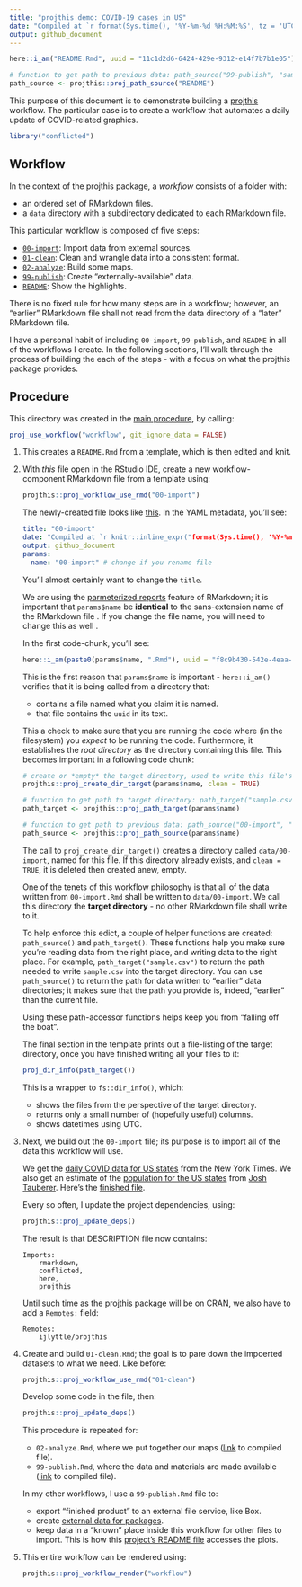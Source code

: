 ```yaml
---
title: "projthis demo: COVID-19 cases in US"
date: "Compiled at `r format(Sys.time(), '%Y-%m-%d %H:%M:%S', tz = 'UTC')` UTC"
output: github_document
---
```


```r
here::i_am("README.Rmd", uuid = "11c1d2d6-6424-429e-9312-e14f7b7b1e05")

# function to get path to previous data: path_source("99-publish", "sample.csv")
path_source <- projthis::proj_path_source("README")
```

This purpose of this document is to demonstrate building a [projthis](https://ijlyttle.github.io/projthis/) workflow.
The particular case is to create a workflow that automates a daily update of COVID-related graphics.

```r
library("conflicted")
```

## Workflow

In the context of the projthis package, a *workflow* consists of a folder with:

-   an ordered set of RMarkdown files.
-   a `data` directory with a subdirectory dedicated to each RMarkdown file.

This particular workflow is composed of five steps:

-   [`00-import`](00-import.md): Import data from external sources.
-   [`01-clean`](01-clean.md): Clean and wrangle data into a consistent format.
-   [`02-analyze`](02-analyze.md): Build some maps.
-   [`99-publish`](99-publish.md): Create "externally-available" data.
-   [`README`](README.md): Show the highlights.

There is no fixed rule for how many steps are in a workflow; however, an "earlier" RMarkdown file shall not read from the data directory of a "later" RMarkdown file.

I have a personal habit of including `00-import`, `99-publish`, and `README` in all of the workflows I create.
In the following sections, I'll walk through the process of building the each of the steps - with a focus on what the projthis package provides.

## Procedure

This directory was created in the [main procedure](../README.md), by calling:

``` r
proj_use_workflow("workflow", git_ignore_data = FALSE)
```

1.  This creates a `README.Rmd` from a template, which is then edited and knit.

2.  With *this* file open in the RStudio IDE, create a new workflow-component RMarkdown file from a template using:

    ``` r
    projthis::proj_workflow_use_rmd("00-import")
    ```

    The newly-created file looks like [this](https://github.com/ijlyttle/covidStates/blob/create-import/workflow/00-import.Rmd).
    In the YAML metadata, you'll see:

    ``` yaml
    title: "00-import"
    date: "Compiled at `r knitr::inline_expr("format(Sys.time(), '%Y-%m-%d %H:%M:%S', tz = 'UTC')")` UTC"
    output: github_document
    params:
      name: "00-import" # change if you rename file
    ```

    You'll almost certainly want to change the `title`.

    We are using the [parmeterized reports](https://bookdown.org/yihui/rmarkdown/parameterized-reports.html) feature of RMarkdown; it is important that `params$name` be **identical** to the sans-extension name of the RMarkdown file .
    If you change the file name, you will need to change this as well .

    In the first code-chunk, you'll see:

    ``` r
    here::i_am(paste0(params$name, ".Rmd"), uuid = "f8c9b430-542e-4eaa-b315-bad86866aa06")
    ```

    This is the first reason that `params$name` is important - `here::i_am()` verifies that it is being called from a directory that:

    -   contains a file named what you claim it is named.
    -   that file contains the `uuid` in its text.

    This a check to make sure that you are running the code where (in the filesystem) you *expect* to be running the code.
    Furthermore, it establishes the *root directory* as the directory containing this file.
    This becomes important in a following code chunk:

    ``` r
    # create or *empty* the target directory, used to write this file's data: 
    projthis::proj_create_dir_target(params$name, clean = TRUE)

    # function to get path to target directory: path_target("sample.csv")
    path_target <- projthis::proj_path_target(params$name)

    # function to get path to previous data: path_source("00-import", "sample.csv")
    path_source <- projthis::proj_path_source(params$name)
    ```

    The call to `proj_create_dir_target()` creates a directory called `data/00-import`, named for this file.
    If this directory already exists, and `clean = TRUE`, it is deleted then created anew, empty.

    One of the tenets of this workflow philosophy is that all of the data written from `00-import.Rmd` shall be written to `data/00-import`.
    We call this directory the **target directory** - no other RMarkdown file shall write to it.

    To help enforce this edict, a couple of helper functions are created: `path_source()` and `path_target()`.
    These functions help you make sure you're reading data from the right place, and writing data to the right place.
    For example, `path_target("sample.csv")` to return the path needed to write `sample.csv` into the target directory.
    You can use `path_source()` to return the path for data written to "earlier" data directories; it makes sure that the path you provide is, indeed, "earlier" than the current file.

    Using these path-accessor functions helps keep you from "falling off the boat".

    The final section in the template prints out a file-listing of the target directory, once you have finished writing all your files to it:

    ``` r
    proj_dir_info(path_target())
    ```

    This is a wrapper to `fs::dir_info()`, which:

    -   shows the files from the perspective of the target directory.
    -   returns only a small number of (hopefully useful) columns.
    -   shows datetimes using UTC.

3.  Next, we build out the `00-import` file; its purpose is to import all of the data this workflow will use.

    We get the [daily COVID data for US states](https://github.com/nytimes/covid-19-data/blob/master/us-states.csv) from the New York Times.
    We also get an estimate of the [population for the US states](https://github.com/JoshData/historical-state-population-csv/blob/primary/historical_state_population_by_year.csv) from [Josh Tauberer](https://github.com/JoshData).
    Here's the [finished file](https://github.com/ijlyttle/covidStates/blob/main/workflow/00-import.Rmd).

    Every so often, I update the project dependencies, using:

    ``` r
    projthis::proj_update_deps()
    ```

    The result is that DESCRIPTION file now contains:

        Imports: 
            rmarkdown,
            conflicted,
            here,
            projthis

    Until such time as the projthis package will be on CRAN, we also have to add a `Remotes:` field:

        Remotes:
            ijlyttle/projthis

4.  Create and build `01-clean.Rmd`; the goal is to pare down the impoerted datasets to what we need.
    Like before:

    ``` r
    projthis::proj_workflow_use_rmd("01-clean")
    ```

    Develop some code in the file, then:

    ``` r
    projthis::proj_update_deps()
    ```

    This procedure is repeated for:

    -   `02-analyze.Rmd`, where we put together our maps ([link](https://github.com/ijlyttle/covidStates/blob/workflow-analyze/workflow/02-analyze.md) to compiled file).
    -   `99-publish.Rmd`, where the data and materials are made available ([link](https://github.com/ijlyttle/covidStates/blob/workflow-publish/workflow/99-publish.md) to compiled file).

    In my other workflows, I use a `99-publish.Rmd` file to:

    -   export "finished product" to an external file service, like Box.
    -   create [external data for packages](https://r-pkgs.org/data.html).
    -   keep data in a "known" place inside this workflow for other files to import. This is how this [project's README file](https://raw.githubusercontent.com/ijlyttle/covidStates/master/README.md) accesses the plots.

5.  This entire workflow can be rendered using:

    ``` r
    projthis::proj_workflow_render("workflow")
    ```

